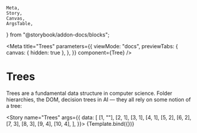 	Meta,
	Story,
	Canvas,
	ArgsTable,
} from "@storybook/addon-docs/blocks";

<Meta
	title="Trees"
	parameters={{
		viewMode: "docs",
		previewTabs: {
			canvas: { hidden: true },
		},
	}}
	component={Tree}
/>


# Trees

Trees are a fundamental data structure in computer science. Folder
hierarchies, the DOM, decision trees in AI &mdash; they all rely on some
notion of a tree:

<Story
	name="Trees"
	args={{
		data: [
			[1, ""],
			[2, 1],
			[3, 1],
			[4, 1],
			[5, 2],
			[6, 2],
			[7, 3],
			[8, 3],
			[9, 4],
			[10, 4],
		],
	}}>
	{Template.bind({})}
</Story>

<ArgsTable story="Trees" />
